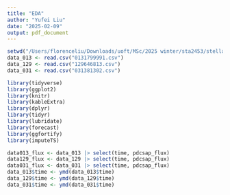 ```yaml
---
title: "EDA"
author: "Yufei Liu"
date: "2025-02-09"
output: pdf_document
---
```


```r
setwd("/Users/florenceliu/Downloads/uoft/MSc/2025 winter/sta2453/stellar flare")
data_013 <- read.csv("0131799991.csv")
data_129 <- read.csv("129646813.csv")
data_031 <- read.csv("031381302.csv")
```

```r
library(tidyverse)
library(ggplot2)
library(knitr)
library(kableExtra)
library(dplyr)
library(tidyr)
library(lubridate)
library(forecast)
library(ggfortify)
library(imputeTS)
```

```r
data013_flux <- data_013 |> select(time, pdcsap_flux)
data129_flux <- data_129 |> select(time, pdcsap_flux)
data031_flux <- data_031 |> select(time, pdcsap_flux)
data_013$time <- ymd(data_013$time)
data_129$time <- ymd(data_129$time)
data_031$time <- ymd(data_031$time)
```
